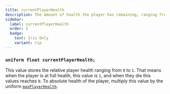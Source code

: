 ```yaml
---
title: currentPlayerHealth
description: The amount of health the player has remaining, ranging from 0 to 1.
sidebar:
  label: currentPlayerHealth
  order: 1
  badge:
    text: Iris Only
    variant: tip
---
```


### `uniform float currentPlayerHealth;`

This value stores the relative player health ranging from `0` to `1`. That means when the player is at full health, this value is `1`, and when they die this values reaches `0`. To absolute health of the player, multiply this value by the uniform [`maxPlayerHealth`](/reference/uniforms/general/maxplayerhealth/).